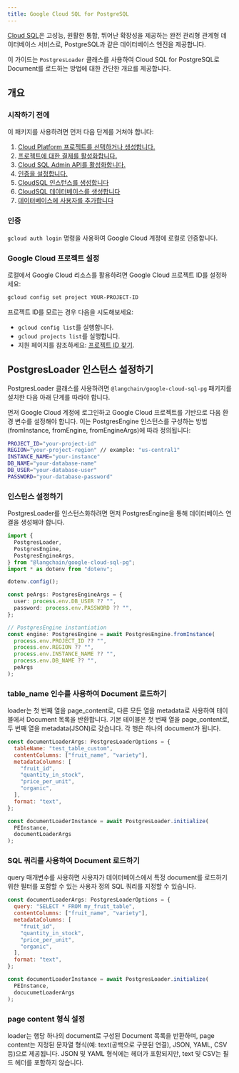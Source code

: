 ```yaml
---
title: Google Cloud SQL for PostgreSQL
---
```


[Cloud SQL](https://cloud.google.com/sql)은 고성능, 원활한 통합, 뛰어난 확장성을 제공하는 완전 관리형 관계형 데이터베이스 서비스로, PostgreSQL과 같은 데이터베이스 엔진을 제공합니다.

이 가이드는 `PostgresLoader` 클래스를 사용하여 Cloud SQL for PostgreSQL로 Document를 로드하는 방법에 대한 간단한 개요를 제공합니다.

## 개요

### 시작하기 전에

이 패키지를 사용하려면 먼저 다음 단계를 거쳐야 합니다:

1.  [Cloud Platform 프로젝트를 선택하거나 생성합니다.](https://developers.google.com/workspace/guides/create-project)
2.  [프로젝트에 대한 결제를 활성화합니다.](https://cloud.google.com/billing/docs/how-to/modify-project#enable_billing_for_a_project)
3.  [Cloud SQL Admin API를 활성화합니다.](https://console.cloud.google.com/flows/enableapi?apiid=sqladmin.googleapis.com)
4.  [인증을 설정합니다.](https://cloud.google.com/docs/authentication)
5.  [CloudSQL 인스턴스를 생성합니다](https://cloud.google.com/sql/docs/postgres/connect-instance-auth-proxy#create-instance)
6.  [CloudSQL 데이터베이스를 생성합니다](https://cloud.google.com/sql/docs/postgres/create-manage-databases)
7.  [데이터베이스에 사용자를 추가합니다](https://cloud.google.com/sql/docs/postgres/create-manage-users)

### 인증

`gcloud auth login` 명령을 사용하여 Google Cloud 계정에 로컬로 인증합니다.

### Google Cloud 프로젝트 설정

로컬에서 Google Cloud 리소스를 활용하려면 Google Cloud 프로젝트 ID를 설정하세요:

```bash
gcloud config set project YOUR-PROJECT-ID
```

프로젝트 ID를 모르는 경우 다음을 시도해보세요:

- `gcloud config list`를 실행합니다.
- `gcloud projects list`를 실행합니다.
- 지원 페이지를 참조하세요: [프로젝트 ID 찾기](https://support.google.com/googleapi/answer/7014113).

## PostgresLoader 인스턴스 설정하기

PostgresLoader 클래스를 사용하려면 `@langchain/google-cloud-sql-pg` 패키지를 설치한 다음 아래 단계를 따라야 합니다.

먼저 Google Cloud 계정에 로그인하고 Google Cloud 프로젝트를 기반으로 다음 환경 변수를 설정해야 합니다. 이는 PostgresEngine 인스턴스를 구성하는 방법(fromInstance, fromEngine, fromEngineArgs)에 따라 정의됩니다:

```bash
PROJECT_ID="your-project-id"
REGION="your-project-region" // example: "us-central1"
INSTANCE_NAME="your-instance"
DB_NAME="your-database-name"
DB_USER="your-database-user"
PASSWORD="your-database-password"
```

### 인스턴스 설정하기

PostgresLoader를 인스턴스화하려면 먼저 PostgresEngine을 통해 데이터베이스 연결을 생성해야 합니다.

```typescript
import {
  PostgresLoader,
  PostgresEngine,
  PostgresEngineArgs,
} from "@langchain/google-cloud-sql-pg";
import * as dotenv from "dotenv";

dotenv.config();

const peArgs: PostgresEngineArgs = {
  user: process.env.DB_USER ?? "",
  password: process.env.PASSWORD ?? "",
};

// PostgresEngine instantiation
const engine: PostgresEngine = await PostgresEngine.fromInstance(
  process.env.PROJECT_ID ?? "",
  process.env.REGION ?? "",
  process.env.INSTANCE_NAME ?? "",
  process.env.DB_NAME ?? "",
  peArgs
);
```

### table_name 인수를 사용하여 Document 로드하기

loader는 첫 번째 열을 page_content로, 다른 모든 열을 metadata로 사용하여 테이블에서 Document 목록을 반환합니다. 기본 테이블은 첫 번째 열을 page_content로, 두 번째 열을 metadata(JSON)로 갖습니다. 각 행은 하나의 document가 됩니다.

```js
const documentLoaderArgs: PostgresLoaderOptions = {
  tableName: "test_table_custom",
  contentColumns: ["fruit_name", "variety"],
  metadataColumns: [
    "fruit_id",
    "quantity_in_stock",
    "price_per_unit",
    "organic",
  ],
  format: "text",
};

const documentLoaderInstance = await PostgresLoader.initialize(
  PEInstance,
  documentLoaderArgs
);
```

### SQL 쿼리를 사용하여 Document 로드하기

query 매개변수를 사용하면 사용자가 데이터베이스에서 특정 document를 로드하기 위한 필터를 포함할 수 있는 사용자 정의 SQL 쿼리를 지정할 수 있습니다.

```js
const documentLoaderArgs: PostgresLoaderOptions = {
  query: "SELECT * FROM my_fruit_table",
  contentColumns: ["fruit_name", "variety"],
  metadataColumns: [
    "fruit_id",
    "quantity_in_stock",
    "price_per_unit",
    "organic",
  ],
  format: "text",
};

const documentLoaderInstance = await PostgresLoader.initialize(
  PEInstance,
  docucumetLoaderArgs
);
```

### page content 형식 설정

loader는 행당 하나의 document로 구성된 Document 목록을 반환하며, page content는 지정된 문자열 형식(예: text(공백으로 구분된 연결), JSON, YAML, CSV 등)으로 제공됩니다. JSON 및 YAML 형식에는 헤더가 포함되지만, text 및 CSV는 필드 헤더를 포함하지 않습니다.